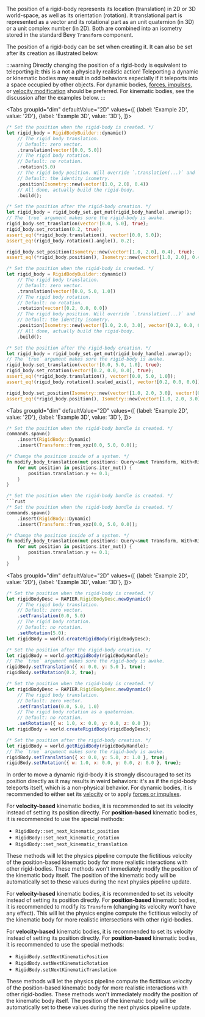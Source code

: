 
The position of a rigid-body represents its location (translation) in 2D or 3D world-space, as well as its orientation (rotation).
<rapier>It translational part is represented as a vector and its rotational part as an unit quaternion (in 3D) or a unit complex
number (in 2D). Both are combined into an isometry</rapier><bevy> stored in the standard Bevy `Transform` component</bevy>.

The position of a rigid-body can be set when creating it. It can also be set after
its creation as illustrated below.

:::warning
Directly changing the position of a rigid-body is equivalent to teleporting it: this is a not a
physically realistic action! Teleporting a dynamic or kinematic bodies may result in odd behaviors
especially if it teleports into a space occupied by other objects. For dynamic bodies, [forces,
impulses](#forces-and-impulses), or [velocity modification](#velocity) should be preferred.
For kinematic bodies, see the discussion after the examples below.
:::

<rapier>

<Tabs
groupId="dim"
defaultValue="2D"
values={[
{label: 'Example 2D', value: '2D'},
{label: 'Example 3D', value: '3D'},
]}>
<TabItem value="2D">

```rust
/* Set the position when the rigid-body is created. */
let rigid_body = RigidBodyBuilder::dynamic()
    // The rigid body translation.
    // Default: zero vector.
    .translation(vector![0.0, 5.0])
    // The rigid body rotation.
    // Default: no rotation.
    .rotation(5.0)
    // The rigid body position. Will override `.translation(...)` and `.rotation(...)`.
    // Default: the identity isometry.
    .position(Isometry::new(vector![1.0, 2.0], 0.4))
    // All done, actually build the rigid-body.
    .build();
```
```rust
/* Set the position after the rigid-body creation. */
let rigid_body = rigid_body_set.get_mut(rigid_body_handle).unwrap();
// The `true` argument makes sure the rigid-body is awake.
rigid_body.set_translation(vector![0.0, 5.0], true);
rigid_body.set_rotation(0.2, true);
assert_eq!(*rigid_body.translation(), vector![0.0, 5.0]);
assert_eq!(rigid_body.rotation().angle(), 0.2);

rigid_body.set_position(Isometry::new(vector![1.0, 2.0], 0.4), true);
assert_eq!(*rigid_body.position(), Isometry::new(vector![1.0, 2.0], 0.4));
```

  </TabItem>
  <TabItem value="3D">

```rust
/* Set the position when the rigid-body is created. */
let rigid_body = RigidBodyBuilder::dynamic()
    // The rigid body translation.
    // Default: zero vector.
    .translation(vector![0.0, 5.0, 1.0])
    // The rigid body rotation.
    // Default: no rotation.
    .rotation(vector![0.2, 0.0, 0.0])
    // The rigid body position. Will override `.translation(...)` and `.rotation(...)`.
    // Default: the identity isometry.
    .position(Isometry::new(vector![1.0, 2.0, 3.0], vector![0.2, 0.0, 0.0]))
    // All done, actually build the rigid-body.
    .build();
```
```rust
/* Set the position after the rigid-body creation. */
let rigid_body = rigid_body_set.get_mut(rigid_body_handle).unwrap();
// The `true` argument makes sure the rigid-body is awake.
rigid_body.set_translation(vector![0.0, 5.0, 1.0], true);
rigid_body.set_rotation(vector![0.2, 0.0, 0.0], true);
assert_eq!(*rigid_body.translation(), vector![0.0, 5.0, 1.0]);
assert_eq!(rigid_body.rotation().scaled_axis(), vector![0.2, 0.0, 0.0]);

rigid_body.set_position(Isometry::new(vector![1.0, 2.0, 3.0], vector![0.0, 0.4, 0.0]), true);
assert_eq!(*rigid_body.position(), Isometry::new(vector![1.0, 2.0, 3.0], vector![0.0, 0.4, 0.0]));
```

  </TabItem>
</Tabs>

</rapier>
<bevy>

<Tabs
groupId="dim"
defaultValue="2D"
values={[
{label: 'Example 2D', value: '2D'},
{label: 'Example 3D', value: '3D'},
]}>
<TabItem value="2D">

```rust
/* Set the position when the rigid-body bundle is created. */
commands.spawn()
    .insert(RigidBody::Dynamic)
    .insert(Transform::from_xyz(0.0, 5.0, 0.0));
```
```rust
/* Change the position inside of a system. */
fn modify_body_translation(mut positions: Query<&mut Transform, With<RigidBody>>) {
    for mut position in positions.iter_mut() {
        position.translation.y += 0.1;
    }
}
```

  </TabItem>
  <TabItem value="3D">

```rust
/* Set the position when the rigid-body bundle is created. */
```rust
/* Set the position when the rigid-body bundle is created. */
commands.spawn()
    .insert(RigidBody::Dynamic)
    .insert(Transform::from_xyz(0.0, 5.0, 0.0));
```
```rust
/* Change the position inside of a system. */
fn modify_body_translation(mut positions: Query<&mut Transform, With<RigidBody>>) {
    for mut position in positions.iter_mut() {
        position.translation.y += 0.1;
    }
}
```

  </TabItem>
</Tabs>

</bevy>
<js>

<Tabs
groupId="dim"
defaultValue="2D"
values={[
{label: 'Example 2D', value: '2D'},
{label: 'Example 3D', value: '3D'},
]}>
<TabItem value="2D">

```js
/* Set the position when the rigid-body is created. */
let rigidBodyDesc = RAPIER.RigidBodyDesc.newDynamic()
    // The rigid body translation.
    // Default: zero vector.
    .setTranslation(0.0, 5.0)
    // The rigid body rotation.
    // Default: no rotation.
    .setRotation(5.0);
let rigidBody = world.createRigidBody(rigidBodyDesc);
```
```js
/* Set the position after the rigid-body creation. */
let rigidBody = world.getRigidBody(rigidBodyHandle);
// The `true` argument makes sure the rigid-body is awake.
rigidBody.setTranslation({ x: 0.0, y: 5.0 }, true);
rigidBody.setRotation(0.2, true);
```

  </TabItem>
  <TabItem value="3D">

```js
/* Set the position when the rigid-body is created. */
let rigidBodyDesc = RAPIER.RigidBodyDesc.newDynamic()
    // The rigid body translation.
    // Default: zero vector.
    .setTranslation(0.0, 5.0, 1.0)
    // The rigid body rotation as a quaternion.
    // Default: no rotation.
    .setRotation({ w: 1.0, x: 0.0, y: 0.0, z: 0.0 });
let rigidBody = world.createRigidBody(rigidBodyDesc);
```
```js
/* Set the position after the rigid-body creation. */
let rigidBody = world.getRigidBody(rigidBodyHandle);
// The `true` argument makes sure the rigid-body is awake.
rigidBody.setTranslation({ x: 0.0, y: 5.0, z: 1.0 }, true);
rigidBody.setRotation({ w: 1.0, x: 0.0, y: 0.0, z: 0.0 }, true);
```

  </TabItem>
</Tabs>

</js>

In order to move a dynamic rigid-body it is strongly discouraged to set its position directly as it
may results in weird behaviors: it's as if the rigid-body teleports itself, which is a non-physical behavior. For dynamic
bodies, it is recommended to either set its [velocity](#velocity) or to apply [forces or impulses](#forces-and-impulses).

<rapier>

For **velocity-based** kinematic bodies, it is recommended to set its velocity instead of setting its position directly.
For **position-based** kinematic bodies, it is recommended to use the special methods:
- `RigidBody::set_next_kinematic_position`
- `RigidBody::set_next_kinematic_rotation`
- `RigidBody::set_next_kinematic_translation`

These methods will let the physics pipeline compute the fictitious velocity of the position-based kinematic body for more realistic
interactions with other rigid-bodies. These methods won't immediately modify the position of the kinematic body itself.
The position of the kinematic body will be automatically set to these values during the next physics pipeline update.

</rapier>
<bevy>

For **velocity-based** kinematic bodies, it is recommended to set its velocity instead of setting its position directly.
For **position-based** kinematic bodies, it is recommended to modify its `Transform` (changing its velocity won’t have
any effect). This will let the physics engine compute the fictitious velocity of the kinematic body for more
realistic intersections with other rigid-bodies.

</bevy>
<js>

For **velocity-based** kinematic bodies, it is recommended to set its velocity instead of setting its position directly.
For **position-based** kinematic bodies, it is recommended to use the special methods:
- `RigidBody.setNextKinematicPosition`
- `RigidBody.setNextKinematicRotation`
- `RigidBody.setNextKinematicTranslation`

These methods will let the physics pipeline compute the fictitious velocity of the position-based kinematic body for more realistic
interactions with other rigid-bodies. These methods won't immediately modify the position of the kinematic body itself.
The position of the kinematic body will be automatically set to these values during the next physics pipeline update.

</js>

